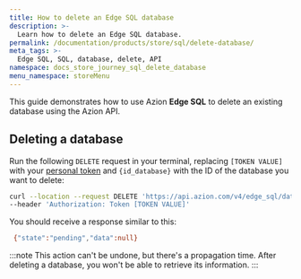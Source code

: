 ```yaml
---
title: How to delete an Edge SQL database
description: >-
  Learn how to delete an Edge SQL database.
permalink: /documentation/products/store/sql/delete-database/
meta_tags: >-
  Edge SQL, SQL, database, delete, API
namespace: docs_store_journey_sql_delete_database
menu_namespace: storeMenu
---
```


This guide demonstrates how to use Azion **Edge SQL** to delete an existing database using the Azion API.

## Deleting a database

Run the following `DELETE` request in your terminal, replacing `[TOKEN VALUE]` with your [personal token](/en/documentation/products/guides/personal-tokens/) and `{id_database}` with the ID of the database you want to delete:

```bash
curl --location --request DELETE 'https://api.azion.com/v4/edge_sql/databases/{id_database}' \
--header 'Authorization: Token [TOKEN VALUE]'
```

You should receive a response similar to this:

```bash
 {"state":"pending","data":null}
```

:::note
This action can't be undone, but there's a propagation time. After deleting a database, you won't be able to retrieve its information.
:::
